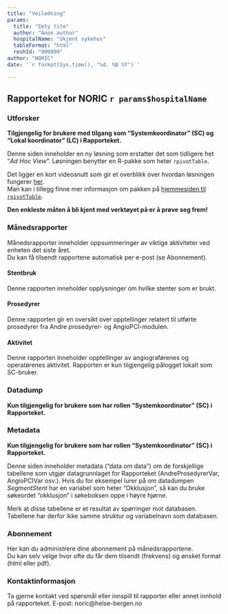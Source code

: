 ```yaml
---
title: "Veiledning"
params:
  title: "Emty tite"
  author: "Anon author"
  hospitalName: "Ukjent sykehus"
  tableFormat: "html"
  reshId: "999999"
author: "NORIC"
date: '`r format(Sys.time(), "%d. %B %Y")`'

---
```


## Rapporteket for NORIC `r params$hospitalName`



### Utforsker

__Tilgjengelig for brukere med tilgang som  "Systemkoordinator" (SC) og "Lokal koordinator" (LC) i Rapporteket.__

Denne siden inneholder en ny løsning som erstatter det som tidligere het "*Ad Hoc View*". Løsningen benytter en R-pakke som heter `rpivotTable`.
  
Det ligger en kort videosnutt som gir et overblikk over hvordan løsningen fungerer [her](https://i0.wp.com/nicolas.kruchten.com/pivottable/images/animation.gif "Videosnutt rpivotTable").        
Man kan i tillegg finne mer informasjon om pakken på [hjemmesiden til `rpivotTable`](https://pivottable.js.org/examples/ "Hjemmesiden til rpivotTable"). 

__Den enkleste måten å bli kjent med verktøyet på er å prøve seg frem!__
    
  

### Månedsrapporter

Månedsrapporter inneholder oppsummeringer av viktige aktiviteter ved enheten det siste året.  
Du kan få tilsendt rapportene automatisk per e-post (se Abonnement).


#### Stentbruk
Denne rapporten inneholder opplysninger om hvilke stenter som er brukt.

#### Prosedyrer
Denne rapporten gir en oversikt over opptellinger relatert til utførte prosedyrer fra Andre prosedyrer- og AngioPCI-modulen.

#### Aktivitet
Denne rapporten inneholder opptellinger av angiograførenes og operatørenes aktivitet. Rapporten er kun tilgjengelig pålogget lokalt som SC-bruker.


### Datadump
  
__Kun tilgjengelig for brukere som har rollen "Systemkoordinator" (SC) i Rapporteket.__

### Metadata
__Kun tilgjengelig for brukere som har rollen "Systemkoordinator" (SC) i Rapporteket.__

Denne siden inneholder metadata ("data om data") om de forskjellige tabellene som utgjør datagrunnlaget for Rapporteket (AndreProsedyrerVar, AngioPCIVar osv.). Hvis du for eksempel lurer på om datadumpen *SegmentStent* har en variabel som heter "Okklusjon", så kan du bruke søkeordet "okklusjon" i søkeboksen oppe i høyre hjørne.
  
Merk at disse tabellene er et resultat av spørringer mot databasen. Tabellene har derfor ikke samme struktur og variabelnavn som databasen. 

### Abonnement

Her kan du administrere dine abonnement på månedsrapportene.  
Du kan selv velge hvor ofte du får dem tilsendt (frekvens) og ønsket format (html eller pdf).

### Kontaktinformasjon
Ta gjerne kontakt ved spørsmål eller innspill til rapporter eller annet innhold på rapporteket. E-post: noric@helse-bergen.no
